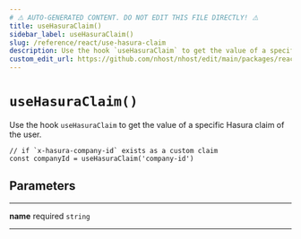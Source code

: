 ```yaml
---
# ⚠️ AUTO-GENERATED CONTENT. DO NOT EDIT THIS FILE DIRECTLY! ⚠️
title: useHasuraClaim()
sidebar_label: useHasuraClaim()
slug: /reference/react/use-hasura-claim
description: Use the hook `useHasuraClaim` to get the value of a specific Hasura claim of the user.
custom_edit_url: https://github.com/nhost/nhost/edit/main/packages/react/src/useHasuraClaim.ts#L14
---
```


# `useHasuraClaim()`

Use the hook `useHasuraClaim` to get the value of a specific Hasura claim of the user.

```tsx
// if `x-hasura-company-id` exists as a custom claim
const companyId = useHasuraClaim('company-id')
```

## Parameters

---

**<span className="parameter-name">name</span>** <span className="optional-status">required</span> <code>string</code>

---
